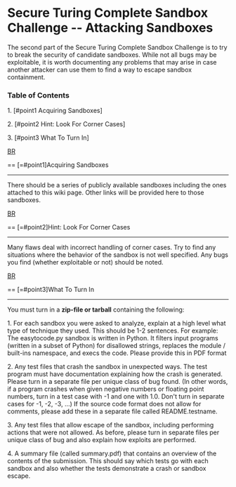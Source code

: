 
= Secure Turing Complete Sandbox Challenge -- Attacking Sandboxes  =

The second part of the Secure Turing Complete Sandbox Challenge is to try to break the security of candidate sandboxes.   While not all bugs may be exploitable, it is worth documenting any problems that may arise in case another attacker can use them to find a way to escape sandbox containment.


=== Table of Contents ===
1. [#point1 Acquiring Sandboxes]
2. [#point2 Hint: Look For Corner Cases]
3. [#point3 What To Turn In]
[[BR]]
== [=#point1]Acquiring Sandboxes
----


There should be a series of publicly available sandboxes including the ones attached to this wiki page.   Other links will be provided here to those sandboxes.


[[BR]]
== [=#point2]Hint: Look For Corner Cases
----

Many flaws deal with incorrect handling of corner cases.   Try to find any situations where the behavior of the sandbox is not well specified.   Any bugs you find (whether exploitable or not) should be noted.




[[BR]]
== [=#point3]What To Turn In
----



You must turn in a '''zip-file or tarball''' containing the following:

1. For each sandbox you were asked to analyze, explain at a high level what type of technique they used.   This should be 1-2 sentences.   For example: The easytocode.py sandbox is written in Python.   It filters input programs (written in a subset of Python) for disallowed strings, replaces the module / built-ins namespace, and execs the code.   Please provide this in PDF format
2. Any test files that crash the sandbox in unexpected ways.   The test program must have documentation explaining how the crash is generated.   Please turn in a separate file per unique class of bug found.   (In other words, if a program crashes when given negative numbers or floating point numbers, turn in a test case with -1 and one with 1.0.   Don't turn in separate cases for -1, -2, -3, ...)   If the source code format does not allow for comments, please add these in a separate file called README.testname.
3. Any test files that allow escape of the sandbox, including performing actions that were not allowed.   As before, please turn in separate files per unique class of bug and also explain how exploits are performed. 
4. A summary file (called summary.pdf) that contains an overview of the contents of the submission.   This should say which tests go with each sandbox and also whether the tests demonstrate a crash or sandbox escape.